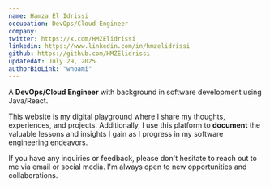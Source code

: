 ```yaml
---
name: Hamza El Idrissi
occupation: DevOps/Cloud Engineer
company:
twitter: https://x.com/HMZElidrissi
linkedin: https://www.linkedin.com/in/hmzelidrissi
github: https://github.com/HMZElidrissi
updatedAt: July 29, 2025
authorBioLink: "whoami"
---
```


A **DevOps/Cloud Engineer** with background in software development using Java/React.

This website is my digital playground where I share my thoughts, experiences, and projects. Additionally, I use this platform to **document** the valuable lessons and insights I gain as I progress in my software engineering endeavors.

If you have any inquiries or feedback, please don't hesitate to reach out to me via email or social media. I'm always open to new opportunities and collaborations.
